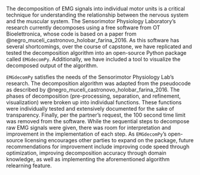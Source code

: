 The decomposition of EMG signals into individual motor units is a critical technique for understanding the relationship between the nervous system and the muscular system. The Sensorimotor Physiology Laboratory’s research currently decomposes using a free software from OT Bioelettronica, whose code is based on a paper from @negro_muceli_castronovo_holobar_farina_2016. As this software has several shortcomings, over the course of capstone, we have replicated and tested the decomposition algorithm into an open-source Python package called `EMGdecomPy`. Additionally, we have included a tool to visualize the decomposed output of the algorithm. 

`EMGdecomPy` satisfies the needs of the Sensorimotor Physiology Lab’s research. The decomposition algorithm was adapted from the pseudocode as described by @negro_muceli_castronovo_holobar_farina_2016. The phases of decomposition (pre-processing, separation, and refinement, visualization) were broken up into individual functions. These functions were individually tested and extensively documented for the sake of transparency. Finally, per the partner’s request, the 100 second time limit was removed from the software. 
While the sequential steps to decompose raw EMG signals were given, there was room for interpretation and improvement in the implementation of each step. As `EMGdecomPy`’s open-source licensing encourages other parties to expand on the package, future recommendations for improvement include improving code speed through optimization,  improving decomposition accuracy through domain knowledge, as well as implementing the aforementioned algorithm relearning feature.  